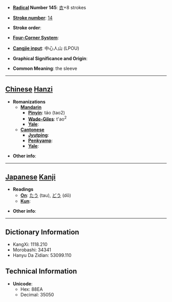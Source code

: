* '''[[Wiktionary:Chinese radical index| Radical]] Number 145''': [[Wiktionary:Chinese radical index 衣|衣]]+8 strokes

* '''[[Wiktionary:Chinese total strokes index|Stroke number]]''': [[Wiktionary:Chinese total strokes index 14|14]]

* '''Stroke order''': 

* '''[[Wiktionary:Chinese four corner index|Four-Corner System]]''': 

* '''[[Wiktionary:Chinese Cangjie index|Cangjie input]]''': 中心人山 (LPOU)

* '''Graphical Significance and Origin''': 

* '''Common Meaning''': the sleeve

----

== [[Chinese]] [[Hanzi]] ==

* '''Romanizations'''
** '''[[Mandarin]]'''
*** '''[[Pinyin]]''': táo (tao2)
*** '''[[Wade-Giles]]''': t'ao<sup>2</sup>
*** '''[[Yale]]''': 
** '''[[Cantonese]]'''
*** '''[[Jyutping]]''':
*** '''[[Penkyamp]]''': 
*** '''[[Yale]]''': 

* '''Other info''': 

----

== [[Japanese]] [[Kanji]] ==

* '''Readings'''
** '''[[On]]''': [[たう]] (tau), [[どう]] (dō)
** '''[[Kun]]''': 

* '''Other info''':  

----

== Dictionary Information ==

* KangXi: 1118.210
* Morobashi: 34341
* Hanyu Da Zidian: 53099.110

== Technical Information ==

* '''Unicode''':
** Hex: 88EA
** Decimal: 35050